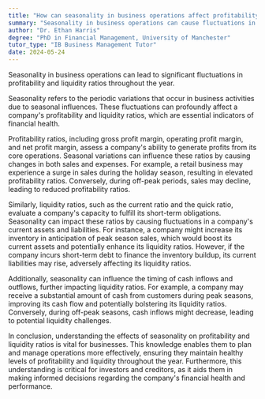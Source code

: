 ```yaml
---
title: "How can seasonality in business operations affect profitability and liquidity ratios?"
summary: "Seasonality in business operations can cause fluctuations in profitability and liquidity ratios throughout the year."
author: "Dr. Ethan Harris"
degree: "PhD in Financial Management, University of Manchester"
tutor_type: "IB Business Management Tutor"
date: 2024-05-24
---
```


Seasonality in business operations can lead to significant fluctuations in profitability and liquidity ratios throughout the year.

Seasonality refers to the periodic variations that occur in business activities due to seasonal influences. These fluctuations can profoundly affect a company's profitability and liquidity ratios, which are essential indicators of financial health.

Profitability ratios, including gross profit margin, operating profit margin, and net profit margin, assess a company's ability to generate profits from its core operations. Seasonal variations can influence these ratios by causing changes in both sales and expenses. For example, a retail business may experience a surge in sales during the holiday season, resulting in elevated profitability ratios. Conversely, during off-peak periods, sales may decline, leading to reduced profitability ratios.

Similarly, liquidity ratios, such as the current ratio and the quick ratio, evaluate a company's capacity to fulfill its short-term obligations. Seasonality can impact these ratios by causing fluctuations in a company's current assets and liabilities. For instance, a company might increase its inventory in anticipation of peak season sales, which would boost its current assets and potentially enhance its liquidity ratios. However, if the company incurs short-term debt to finance the inventory buildup, its current liabilities may rise, adversely affecting its liquidity ratios.

Additionally, seasonality can influence the timing of cash inflows and outflows, further impacting liquidity ratios. For example, a company may receive a substantial amount of cash from customers during peak seasons, improving its cash flow and potentially bolstering its liquidity ratios. Conversely, during off-peak seasons, cash inflows might decrease, leading to potential liquidity challenges.

In conclusion, understanding the effects of seasonality on profitability and liquidity ratios is vital for businesses. This knowledge enables them to plan and manage operations more effectively, ensuring they maintain healthy levels of profitability and liquidity throughout the year. Furthermore, this understanding is critical for investors and creditors, as it aids them in making informed decisions regarding the company's financial health and performance.
    